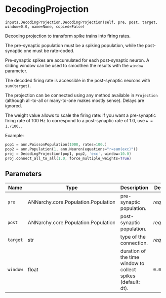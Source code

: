 # DecodingProjection { #ANNarchy.inputs.DecodingProjection.DecodingProjection }

`inputs.DecodingProjection.DecodingProjection(self, pre, post, target, window=0.0, name=None, copied=False)`

Decoding projection to transform spike trains into firing rates.

The pre-synaptic population must be a spiking population, while the post-synaptic one must be rate-coded.

Pre-synaptic spikes are accumulated for each post-synaptic neuron. A sliding window can be used to smoothen the results with the ``window`` parameter.

The decoded firing rate is accessible in the post-synaptic neurons with ``sum(target)``.

The projection can be connected using any method available in ``Projection`` (although all-to-all or many-to-one makes mostly sense). Delays are ignored.

The weight value allows to scale the firing rate: if you want a pre-synaptic firing rate of 100 Hz to correspond to a post-synaptic rate of 1.0, use ``w = 1./100.``.

Example:

```python
pop1 = ann.PoissonPopulation(1000, rates=100.)
pop2 = ann.Population(1, ann.Neuron(equations="r=sum(exc)"))
proj = DecodingProjection(pop1, pop2, 'exc', window=10.0)
proj.connect_all_to_all(1.0, force_multiple_weights=True)
```

## Parameters

| Name     | Type                                | Description                                                  | Default    |
|----------|-------------------------------------|--------------------------------------------------------------|------------|
| `pre`    | ANNarchy.core.Population.Population | pre-synaptic population.                                     | _required_ |
| `post`   | ANNarchy.core.Population.Population | post-synaptic population.                                    | _required_ |
| `target` | str                                 | type of the connection.                                      | _required_ |
| `window` | float                               | duration of the time window to collect spikes (default: dt). | `0.0`      |